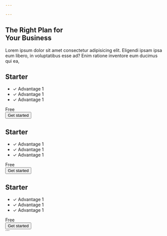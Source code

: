 ```yaml
---

---
```

<section py20>
    <div max-w-7xl mx-auto px="5 sm:10 md:12 lg:5" divide-y divide="gray-2 dark:gray-8">
        <div flex md-justify-between md-flex-row flex-col gap="5 md:20">
            <div max-w-xl>
                <h1 text="3xl/tight sm:4xl/tight gray-9 dark:white" font-bold>
                    The Right Plan for <br>
                        <span text="sky-7 dark:sky-6">Your Business</span>
                </h1>
            </div>
            <div flex-1 max-w-2xl>
                <p text="gray-7 dark:gray-3">
                    Lorem ipsum dolor sit amet consectetur adipisicing elit. Eligendi ipsam ipsa eum libero, in voluptatibus esse ad? Enim ratione inventore eum ducimus qui ea, 
                </p>
            </div>
        </div>
        <div mt-16 border-t="~ gray-2 dark:gray-8" divide-y divide="gray-2 dark:gray-8">
            <div py4 grid items-center grid-cols="md:3 lg:5" gap-6>
                <div col-span="md:2 lg:1">
                    <h2 font-bold text="2xl gray-9 dark:gray-1">Starter</h2>
                </div>
                <div text="gray-7 dark:gray-3" grid col-span="md:2 lg:3" md-items-center gap-6 md-grid-cols-3>
                    <ul space-y-3 md-col-span-2>
                        <li flex items-center gap-x-4>
                            <span w5 h5 text-xs text-white flex items-center justify-center rd-full bg="sky-7 dark:sky-6">&check;</span>
                            Advantage  1
                        </li>
                        <li flex items-center gap-x-4>
                            <span w5 h5 text-xs text-white flex items-center justify-center rd-full bg="sky-7 dark:sky-6">&check;</span>
                            Advantage  1
                        </li>
                        <li flex items-center gap-x-4>
                            <span w5 h5 text-xs text-white flex items-center justify-center rd-full bg="sky-7 dark:sky-6">&check;</span>
                            Advantage  1
                        </li>
                    </ul>
                    <div text="4xl gray-9 dark:white" font-bold>
                        <span>Free</span>
                    </div>
                </div>
                <div flex md-justify-end md-items-center>
                    <button h10 px5 text="sky-7 dark:gray-3" rd-lg bg="gray-1 dark:gray-9" border="~ gray-2 dark:gray-8" flex items-center outline-none>
                        Get started
                    </button>
                </div>
            </div>
            <div py4 grid items-center grid-cols="md:3 lg:5" gap-6>
                <div col-span="md:2 lg:1">
                    <h2 font-bold text="2xl gray-9 dark:gray-1">Starter</h2>
                </div>
                <div text="gray-7 dark:gray-3" grid col-span="md:2 lg:3" md-items-center gap-6 md-grid-cols-3>
                    <ul space-y-3 md-col-span-2>
                        <li flex items-center gap-x-4>
                            <span w5 h5 text-xs text-white flex items-center justify-center rd-full bg="sky-7 dark:sky-6">&check;</span>
                            Advantage  1
                        </li>
                        <li flex items-center gap-x-4>
                            <span w5 h5 text-xs text-white flex items-center justify-center rd-full bg="sky-7 dark:sky-6">&check;</span>
                            Advantage  1
                        </li>
                        <li flex items-center gap-x-4>
                            <span w5 h5 text-xs text-white flex items-center justify-center rd-full bg="sky-7 dark:sky-6">&check;</span>
                            Advantage  1
                        </li>
                    </ul>
                    <div text="4xl gray-9 dark:white" font-bold>
                        <span>Free</span>
                    </div>
                </div>
                <div flex md-justify-end md-items-center>
                    <button h10 px5 text-white rd-lg bg="sky-7 dark:sky-6" border="~ gray-2 dark:gray-8" flex items-center outline-none>
                        Get started
                    </button>
                </div>
            </div>
            <div py4 grid items-center grid-cols="md:3 lg:5" gap-6>
                <div col-span="md:2 lg:1">
                    <h2 font-bold text="2xl gray-9 dark:gray-1">Starter</h2>
                </div>
                <div text="gray-7 dark:gray-3" grid col-span="md:2 lg:3" md-items-center gap-6 md-grid-cols-3>
                    <ul space-y-3 md-col-span-2>
                        <li flex items-center gap-x-4>
                            <span w5 h5 text-xs text-white flex items-center justify-center rd-full bg="sky-7 dark:sky-6">&check;</span>
                            Advantage  1
                        </li>
                        <li flex items-center gap-x-4>
                            <span w5 h5 text-xs text-white flex items-center justify-center rd-full bg="sky-7 dark:sky-6">&check;</span>
                            Advantage  1
                        </li>
                        <li flex items-center gap-x-4>
                            <span w5 h5 text-xs text-white flex items-center justify-center rd-full bg="sky-7 dark:sky-6">&check;</span>
                            Advantage  1
                        </li>
                    </ul>
                    <div text="4xl gray-9 dark:white" font-bold>
                        <span>Free</span>
                    </div>
                </div>
                <div flex md-justify-end md-items-center>
                    <button h10 px5 text="sky-7 dark:gray-3" rd-lg bg="gray-1 dark:gray-9" border="~ gray-2 dark:gray-8" flex items-center outline-none>
                        Get started
                    </button>
                </div>
            </div>
        </div>
    </div>
</section>
```